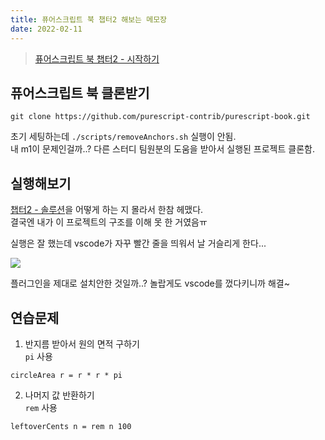 ```yaml
---
title: 퓨어스크립트 북 챕터2 해보는 메모장
date: 2022-02-11
---
```


> [퓨어스크립트 북 챕터2 - 시작하기](https://book.purescript.org/chapter2.html)

## 퓨어스크립트 북 클론받기

```
git clone https://github.com/purescript-contrib/purescript-book.git
```

초기 세팅하는데 `./scripts/removeAnchors.sh` 실행이 안됨.  
내 m1이 문제인걸까..? 다른 스터디 팀원분의 도움을 받아서 실행된 프로젝트 클론함.

## 실행해보기

[챕터2 - 솔루션](https://book.purescript.org/chapter2.html#solution)을 어떻게 하는 지 몰라서 한참 헤맸다.  
결국엔 내가 이 프로젝트의 구조를 이해 못 한 거였음ㅠ

실행은 잘 했는데 vscode가 자꾸 빨간 줄을 띄워서 날 거슬리게 한다...

![](/note/purescript/purescript-book-chapter2/1.png)

플러그인을 제대로 설치안한 것일까..? 놀랍게도 vscode를 껐다키니까 해결~

## 연습문제

1. 반지름 받아서 원의 면적 구하기  
`pi` 사용

```
circleArea r = r * r * pi
```

2. 나머지 값 반환하기  
`rem` 사용

```
leftoverCents n = rem n 100
```





